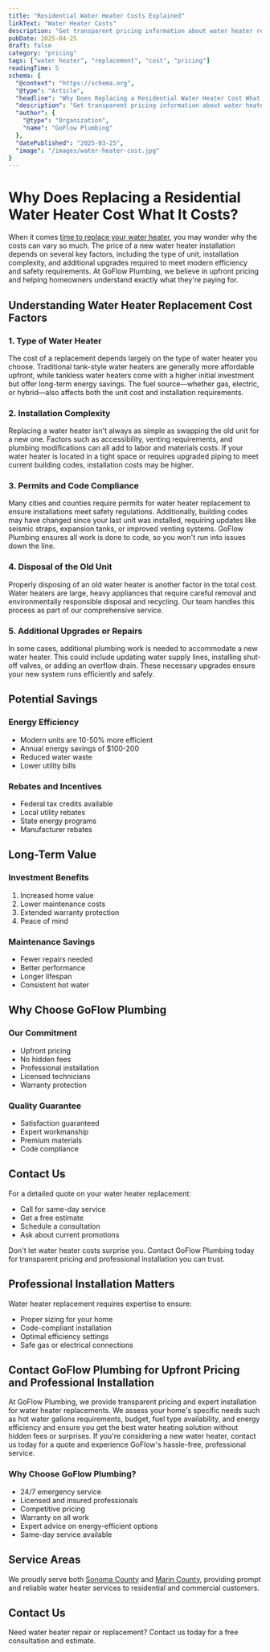 ```yaml
---
title: "Residential Water Heater Costs Explained"
linkText: "Water Heater Costs"
description: "Get transparent pricing information about water heater replacement costs, including installation, removal, and potential savings."
pubDate: 2025-04-25
draft: false
category: "pricing"
tags: ["water heater", "replacement", "cost", "pricing"]
readingTime: 5
schema: {
  "@context": "https://schema.org",
  "@type": "Article",
  "headline": "Why Does Replacing a Residential Water Heater Cost What It Costs?",
  "description": "Get transparent pricing information about water heater replacement costs, including installation, removal, and potential savings.",
  "author": {
    "@type": "Organization",
    "name": "GoFlow Plumbing"
  },
  "datePublished": "2025-03-25",
  "image": "/images/water-heater-cost.jpg"
}
---
```


# Why Does Replacing a Residential Water Heater Cost What It Costs?

When it comes [time to replace your water heater](/articles/water-heater-replacement-signs), you may wonder why the costs can vary so much. The price of a new water heater installation depends on several key factors, including the type of unit, installation complexity, and additional upgrades required to meet modern efficiency and safety requirements. At GoFlow Plumbing, we believe in upfront pricing and helping homeowners understand exactly what they're paying for.

## Understanding Water Heater Replacement Cost Factors

### 1. Type of Water Heater
The cost of a replacement depends largely on the type of water heater you choose. Traditional tank-style water heaters are generally more affordable upfront, while tankless water heaters come with a higher initial investment but offer long-term energy savings. The fuel source—whether gas, electric, or hybrid—also affects both the unit cost and installation requirements.

### 2. Installation Complexity
Replacing a water heater isn't always as simple as swapping the old unit for a new one. Factors such as accessibility, venting requirements, and plumbing modifications can all add to labor and materials costs. If your water heater is located in a tight space or requires upgraded piping to meet current building codes, installation costs may be higher.

### 3. Permits and Code Compliance
Many cities and counties require permits for water heater replacement to ensure installations meet safety regulations. Additionally, building codes may have changed since your last unit was installed, requiring updates like seismic straps, expansion tanks, or improved venting systems. GoFlow Plumbing ensures all work is done to code, so you won't run into issues down the line.

### 4. Disposal of the Old Unit
Properly disposing of an old water heater is another factor in the total cost. Water heaters are large, heavy appliances that require careful removal and environmentally responsible disposal and recycling. Our team handles this process as part of our comprehensive service.

### 5. Additional Upgrades or Repairs
In some cases, additional plumbing work is needed to accommodate a new water heater. This could include updating water supply lines, installing shut-off valves, or adding an overflow drain. These necessary upgrades ensure your new system runs efficiently and safely.

## Potential Savings

### Energy Efficiency
- Modern units are 10-50% more efficient
- Annual energy savings of $100-200
- Reduced water waste
- Lower utility bills

### Rebates and Incentives
- Federal tax credits available
- Local utility rebates
- State energy programs
- Manufacturer rebates

## Long-Term Value

### Investment Benefits
1. Increased home value
2. Lower maintenance costs
3. Extended warranty protection
4. Peace of mind

### Maintenance Savings
- Fewer repairs needed
- Better performance
- Longer lifespan
- Consistent hot water

## Why Choose GoFlow Plumbing

### Our Commitment
- Upfront pricing
- No hidden fees
- Professional installation
- Licensed technicians
- Warranty protection

### Quality Guarantee
- Satisfaction guaranteed
- Expert workmanship
- Premium materials
- Code compliance

## Contact Us
For a detailed quote on your water heater replacement:
- Call for same-day service
- Get a free estimate
- Schedule a consultation
- Ask about current promotions

Don't let water heater costs surprise you. Contact GoFlow Plumbing today for transparent pricing and professional installation you can trust.

## Professional Installation Matters
Water heater replacement requires expertise to ensure:
- Proper sizing for your home
- Code-compliant installation
- Optimal efficiency settings
- Safe gas or electrical connections

## Contact GoFlow Plumbing for Upfront Pricing and Professional Installation
At GoFlow Plumbing, we provide transparent pricing and expert installation for water heater replacements. We assess your home's specific needs such as hot water gallons requirements, budget, fuel type availability, and energy efficiency and ensure you get the best water heating solution without hidden fees or surprises. If you're considering a new water heater, contact us today for a quote and experience GoFlow's hassle-free, professional service.

### Why Choose GoFlow Plumbing?
- 24/7 emergency service
- Licensed and insured professionals
- Competitive pricing
- Warranty on all work
- Expert advice on energy-efficient options
- Same-day service available

## Service Areas
We proudly serve both [Sonoma County](/sonoma-county-plumbing) and [Marin County](/marin-county-plumbing), providing prompt and reliable water heater services to residential and commercial customers.

## Contact Us
Need water heater repair or replacement? Contact us today for a free consultation and estimate.
